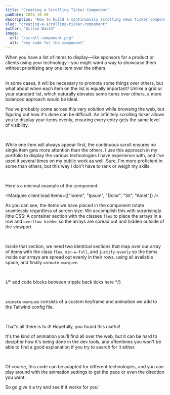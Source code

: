 ```yaml
---
title: "Creating a Scrolling Ticker Component"
pubDate: 2024-10-20
description: "How to build a continuously scrolling news ticker component with React."
slug: "creating-a-scrolling-ticker-component"
author: "Dillon Walsh"
image:
  url: "/scroll-component.png"
  alt: "key code for the component"
---
```



When you have a list of items to display—like sponsors for a product or clients using your technology—you might want a way to showcase them without prioritizing any one item over the others.

<br />
In some cases, it will be necessary to promote some things over others, but what
about when each item on the list is equally important? Unlike a grid or your
standard list, which naturally elevates some items over others, a more balanced
approach would be ideal.
<br />

You've probably come across this very solution while browsing the web, but figuring out how it's done can be difficult. An infinitely scrolling ticker allows you to display your items evenly, ensuring every entry gets the same level of visibility.

<br />

While one item will always appear first, the continuous scroll ensures no single item gets more attention than the others. I use this approach in my portfolio to display the various technologies I have experience with, and I've used it several times on my public work as well. Sure, I'm more proficient in some than others, but this way I don't have to rank or weigh my skills.

<br />

Here's a minimal example of the component:

<Marquee client:load items={["lorem", "Ipsum", "Dolor", "Sit", "Amet"]} />
<br />

As you can see, the items we have placed in the component rotate seamlessly regardless of screen size. We accomplish this with surprisingly little CSS: A container section with the classes `flex` to place the arrays in a row and `overflow-hidden` so the arrays are spread out and hidden outside of the viewport.

<br />

Inside that section, we need two identical sections that map over our array of items with the class `flex`, `min-w-full`, and `justify-evenly` so the items inside our arrays are spread out evenly in their rows, using all available space, and finally `animate-marquee`.

<br />

{/* add code blocks between tripple back ticks here */}

<br />

`animate-marquee` consists of a custom keyframe and animation we add to the Tailwind config file.

<br />

That's all there is to it! Hopefully, you found this useful!

It's the kind of animation you'll find all over the web, but it can be hard to decipher how it's being done in the dev tools, and oftentimes you won't be able to find a good explanation if you try to search for it either.

<br />

Of course, this code can be adapted for different technologies, and you can play around with the animation settings to get the pace or even the direction you want.

So go give it a try and see if it works for you!
